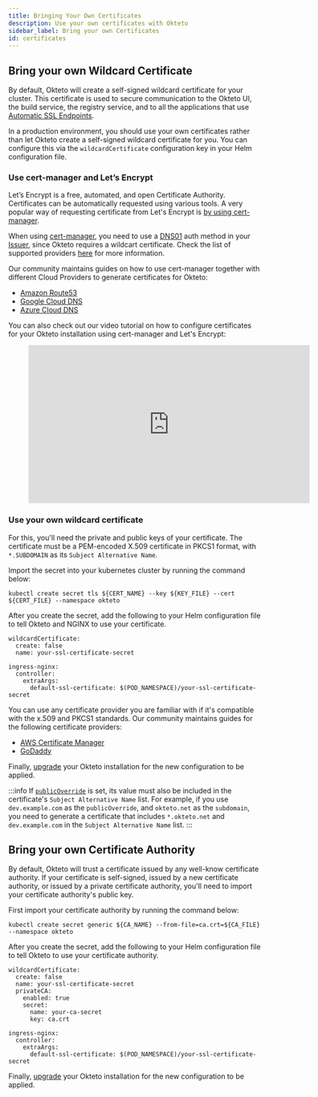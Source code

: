 ```yaml
---
title: Bringing Your Own Certificates
description: Use your own certificates with Okteto
sidebar_label: Bring your own Certificates
id: certificates
---
```


## Bring your own Wildcard Certificate

By default, Okteto will create a self-signed wildcard certificate for your cluster. This certificate is used to secure communication to the Okteto UI, the build service, the registry service, and to all the applications that use [Automatic SSL Endpoints](/core/ingress/automatic-ssl.mdx).

In a production environment, you should use your own certificates rather than let Okteto create a self-signed wildcard certificate for you. You can configure this via the `wildcardCertificate` configuration key in your Helm configuration file.

### Use cert-manager and Let’s Encrypt

Let’s Encrypt is a free, automated, and open Certificate Authority. Certificates can be automatically requested using various tools. A very popular way of requesting certificate from Let's Encrypt is [by using cert-manager](https://github.com/cert-manager/cert-manager).

When using [cert-manager](https://cert-manager.io/), you need to use a [DNS01](https://cert-manager.io/docs/configuration/acme/dns01/#delegated-domains-for-dns01) auth method in your [Issuer](https://cert-manager.io/docs/concepts/issuer/), since Okteto requires a wildcart certificate.
Check the list of supported providers [here](https://cert-manager.io/docs/configuration/acme/dns01/) for more information.

Our community maintains guides on how to use cert-manager together with different Cloud Providers to generate certificates for Okteto:

- [Amazon Route53](https://community.okteto.com/t/how-do-i-configure-okteto-with-cert-manager-and-aws-route53/273/2)
- [Google Cloud DNS](https://community.okteto.com/t/how-do-i-configure-okteto-with-cert-manager-and-google-cloud-dns/274/2)
- [Azure Cloud DNS](https://community.okteto.com/t/how-do-i-configure-okteto-with-cert-manager-and-azure-cloud-dns/275/2)

You can also check out our video tutorial on how to configure certificates for your Okteto installation using cert-manager and Let's Encrypt:

<figure class="video_container">
  <iframe width="560" height="315" src="https://www.youtube.com/embed/sqfgttiZ24o" title="YouTube video player" frameborder="0" allow="accelerometer; autoplay; clipboard-write; encrypted-media; gyroscope; picture-in-picture; web-share" allowfullscreen></iframe>
</figure>


### Use your own wildcard certificate

For this, you'll need the private and public keys of your certificate. The certificate must be a PEM-encoded X.509 certificate in PKCS1 format, with `*.SUBDOMAIN` as its `Subject Alternative Name`.

Import the secret into your kubernetes cluster by running the command below:

```
kubectl create secret tls ${CERT_NAME} --key ${KEY_FILE} --cert ${CERT_FILE} --namespace okteto
```

After you create the secret, add the following to your Helm configuration file to tell Okteto and NGINX to use your certificate.

```
wildcardCertificate:
  create: false
  name: your-ssl-certificate-secret

ingress-nginx:
  controller:
    extraArgs:
      default-ssl-certificate: $(POD_NAMESPACE)/your-ssl-certificate-secret
```

You can use any certificate provider you are familiar with if it's compatible with the x.509 and PKCS1 standards. Our community maintains guides for the following certificate providers:

- [AWS Certificate Manager](https://community.okteto.com/t/how-do-i-configure-okteto-with-aws-certificate-manager/272)
- [GoDaddy](https://community.okteto.com/t/how-do-i-bring-my-godaddy-certificate-to-okteto/578/1)


Finally, [upgrade](/self-hosted/manage/upgrade.mdx) your Okteto installation for the new configuration to be applied.

:::info
If [`publicOverride`](reference/helm-chart-values.mdx#publicoverride) is set, its value must also be included in the certificate's `Subject Alternative Name` list. For example, if you use `dev.example.com` as the `publicOverride`, and `okteto.net` as the `subdomain`, you need to generate a certificate that includes `*.okteto.net` and `dev.example.com` in the `Subject Alternative Name` list. 
:::

## Bring your own Certificate Authority

By default, Okteto will trust a certificate issued by any well-know certificate authority. If your certificate is self-signed, issued by a new certificate authority, or issued by a private certificate authority, you'll need to import your certificate authority's public key.

First import your certificate authority by running the command below:

```
kubectl create secret generic ${CA_NAME} --from-file=ca.crt=${CA_FILE} --namespace okteto
```

After you create the secret, add the following to your Helm configuration file to tell Okteto to use your certificate authority.

```
wildcardCertificate:
  create: false
  name: your-ssl-certificate-secret
  privateCA:
    enabled: true
    secret:
      name: your-ca-secret
      key: ca.crt

ingress-nginx:
  controller:
    extraArgs:
      default-ssl-certificate: $(POD_NAMESPACE)/your-ssl-certificate-secret
```

Finally, [upgrade](self-hosted/manage/upgrade.mdx) your Okteto installation for the new configuration to be applied.
